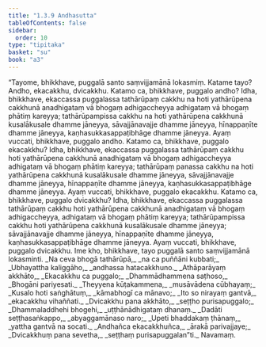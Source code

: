 ```yaml
---
title: "1.3.9 Andhasutta"
tableOfContents: false
sidebar:
  order: 10
type: "tipitaka"
basket: "su"
book: "a3"
---
```



<DynamicBreadcrumb />

<Division number="29" book="a3" bookNo="15" page="126">

<Paragraph number="142" book="a3">
“Tayome, bhikkhave, puggalā santo saṃvijjamānā lokasmiṃ. Katame tayo? Andho, ekacakkhu, dvicakkhu. Katamo ca, bhikkhave, puggalo andho? Idha, bhikkhave, ekaccassa puggalassa tathārūpaṃ cakkhu na hoti yathārūpena cakkhunā anadhigataṃ vā bhogaṃ adhigaccheyya adhigataṃ vā bhogaṃ phātiṃ kareyya; tathārūpampissa cakkhu na hoti yathārūpena cakkhunā kusalākusale dhamme jāneyya, sāvajjānavajje dhamme jāneyya, hīnappaṇīte dhamme jāneyya, kaṇhasukkasappaṭibhāge dhamme jāneyya. Ayaṃ vuccati, bhikkhave, puggalo andho.
</Paragraph>

<Paragraph number="143" book="a3">
Katamo ca, bhikkhave, puggalo ekacakkhu? Idha, bhikkhave, ekaccassa puggalassa tathārūpaṃ cakkhu hoti yathārūpena cakkhunā anadhigataṃ vā bhogaṃ adhigaccheyya adhigataṃ vā bhogaṃ phātiṃ kareyya; tathārūpaṃ panassa cakkhu na hoti yathārūpena cakkhunā kusalākusale dhamme jāneyya, sāvajjānavajje dhamme jāneyya, hīnappaṇīte dhamme jāneyya, kaṇhasukkasappaṭibhāge dhamme jāneyya. Ayaṃ vuccati, bhikkhave, puggalo ekacakkhu.
</Paragraph>

<Paragraph number="144" book="a3">
Katamo ca, bhikkhave, puggalo dvicakkhu? Idha, bhikkhave, ekaccassa puggalassa tathārūpaṃ cakkhu hoti yathārūpena cakkhunā anadhigataṃ vā bhogaṃ adhigaccheyya, adhigataṃ vā bhogaṃ phātiṃ kareyya; tathārūpampissa cakkhu hoti yathārūpena cakkhunā kusalākusale dhamme jāneyya; sāvajjānavajje dhamme jāneyya, hīnappaṇīte dhamme jāneyya, kaṇhasukkasappaṭibhāge dhamme jāneyya. Ayaṃ vuccati, bhikkhave, puggalo dvicakkhu. Ime kho, bhikkhave, tayo puggalā santo saṃvijjamānā lokasminti.
</Paragraph>

<Paragraph number="145" type="verses" book="a3">
_Na ceva bhogā tathārūpā,_  
_na ca puññāni kubbati;_  
_Ubhayattha kaliggāho,_  
_andhassa hatacakkhuno._  

</Paragraph>

<Paragraph number="146" type="verses" book="a3">
_Athāparāyaṃ akkhāto,_  
_Ekacakkhu ca puggalo;_  
_Dhammādhammena saṭhoso,_  
_Bhogāni pariyesati._  

</Paragraph>

<Paragraph number="147" type="verses" book="a3">
_Theyyena kūṭakammena,_  
_musāvādena cūbhayaṃ;_  
_Kusalo hoti saṅghātuṃ,_  
_kāmabhogī ca mānavo;_  
_Ito so nirayaṃ gantvā,_  
_ekacakkhu vihaññati._  

</Paragraph>

<Paragraph number="148" type="verses" book="a3">
_Dvicakkhu pana akkhāto,_  
_seṭṭho purisapuggalo;_  
_Dhammaladdhehi bhogehi,_  
_uṭṭhānādhigataṃ dhanaṃ._  

</Paragraph>

<Paragraph number="149" type="verses" book="a3">
_Dadāti seṭṭhasaṅkappo,_  
_abyaggamānaso naro;_  
_Upeti bhaddakaṃ ṭhānaṃ,_  
_yattha gantvā na socati._  

</Paragraph>

<Paragraph number="150" type="verses" book="a3">
_Andhañca ekacakkhuñca,_  
_ārakā parivajjaye;_  
_Dvicakkhuṃ pana sevetha,_  
_seṭṭhaṃ purisapuggalan”ti._  


</Paragraph>
</Division>

<Paragraph number="151" type="center" book="a3">
Navamaṃ.
</Paragraph>